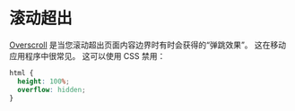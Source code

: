 # 滚动超出

[Overscroll](https://developer.mozilla.org/zh-CN/docs/Web/CSS/overscroll-behavior) 是当您滚动超出页面内容边界时有时会获得的“弹跳效果”。 这在移动应用程序中很常见。 这可以使用 CSS 禁用：

```css
html {
  height: 100%;
  overflow: hidden;
}
```

